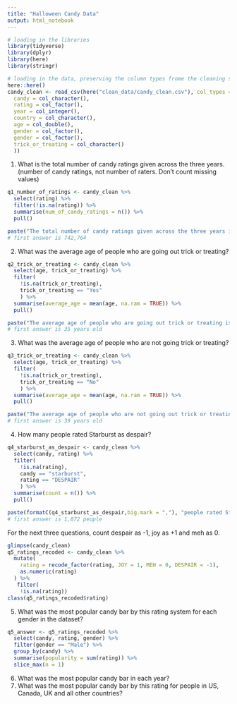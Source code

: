 ```yaml
---
title: "Halloween Candy Data"
output: html_notebook
---
```


```r
# loading in the libraries
library(tidyverse)
library(dplyr)
library(here)
library(stringr)
```


```r
# loading in the data, preserving the column types frome the cleaning script
here::here()
candy_clean <- read_csv(here("clean_data/candy_clean.csv"), col_types = list(
  candy = col_character(), 
  rating = col_factor(), 
  year = col_integer(), 
  country = col_character(), 
  age = col_double(), 
  gender = col_factor(), 
  gender = col_factor(), 
  trick_or_treating = col_character()
  ))
```

1.  What is the total number of candy ratings given across the three years. (number of candy ratings, not number of raters. Don’t count missing values)
```r
q1_number_of_ratings <- candy_clean %>% 
  select(rating) %>% 
  filter(!is.na(rating)) %>% 
  summarise(num_of_candy_ratings = n()) %>% 
  pull()

paste("The total number of candy ratings given across the three years is",formatC(q1_number_of_ratings,big.mark = ","))
# first answer is 742,764
```


2.  What was the average age of people who are going out trick or treating?
```r
q2_trick_or_treating <- candy_clean %>% 
  select(age, trick_or_treating) %>% 
  filter(
    !is.na(trick_or_treating),
    trick_or_treating == "Yes"
    ) %>% 
  summarise(average_age = mean(age, na.ram = TRUE)) %>% 
  pull()

paste("The average age of people who are going out trick or treating is", round(q2_trick_or_treating, 0), "years old.")
# first answer is 35 years old
```


3.  What was the average age of people who are not going trick or treating?
```r
q3_trick_or_treating <- candy_clean %>% 
  select(age, trick_or_treating) %>% 
  filter(
    !is.na(trick_or_treating),
    trick_or_treating == "No"
    ) %>% 
  summarise(average_age = mean(age, na.ram = TRUE)) %>% 
  pull()

paste("The average age of people who are not going out trick or treating is", round(q3_trick_or_treating, 0), "years old.")
# first answer is 39 years old
```

4. How many people rated Starburst as despair?
```r
q4_starburst_as_despair <- candy_clean %>% 
  select(candy, rating) %>% 
  filter(
    !is.na(rating),
    candy == "starburst",
    rating == "DESPAIR"
    ) %>% 
  summarise(count = n()) %>% 
  pull()

paste(formatC(q4_starburst_as_despair,big.mark = ","), "people rated Starburst as despair.")
# first answer is 1,872 people
```

For the next three questions, count despair as -1, joy as +1 and meh as 0.
```r
glimpse(candy_clean)
q5_ratings_recoded <- candy_clean %>% 
  mutate(
    rating = recode_factor(rating, JOY = 1, MEH = 0, DESPAIR = -1),
    as.numeric(rating)
  ) %>% 
   filter(
    !is.na(rating))
class(q5_ratings_recoded$rating)
```


5. What was the most popular candy bar by this rating system for each gender in the dataset?
```r
q5_answer <- q5_ratings_recoded %>% 
  select(candy, rating, gender) %>% 
  filter(gender == "Male") %>% 
  group_by(candy) %>% 
  summarise(popularity = sum(rating)) %>% 
  slice_max(n = 1)
```


6. What was the most popular candy bar in each year?
7. What was the most popular candy bar by this rating for people in US, Canada, UK and all other countries?
